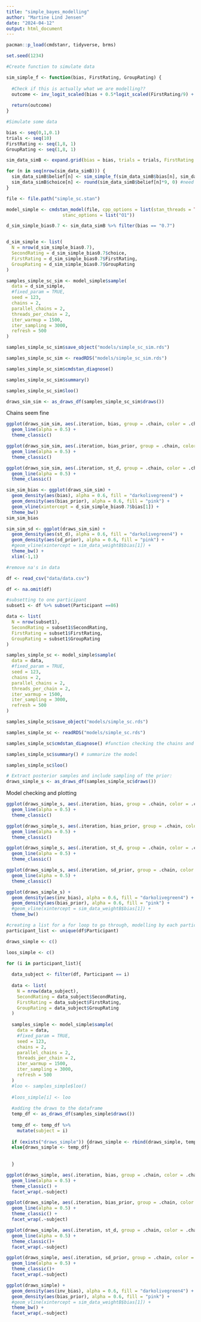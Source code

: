 ```yaml
---
title: "simple_bayes_modelling"
author: "Martine Lind Jensen"
date: "2024-04-12"
output: html_document
---
```

```r
pacman::p_load(cmdstanr, tidyverse, brms)

set.seed(1234)
```


```r
#Create function to simulate data 

sim_simple_f <- function(bias, FirstRating, GroupRating) {
  
  #Check if this is actually what we are modelling??
  outcome <- inv_logit_scaled(bias + 0.5*logit_scaled(FirstRating/9) + 0.5*logit_scaled(GroupRating/9))
  
  return(outcome)
}

#Simulate some data 

bias <- seq(0,1,0.1)
trials <- seq(10)
FirstRating <- seq(1,8, 1)
GroupRating <- seq(1,8, 1)

sim_data_simB <- expand.grid(bias = bias, trials = trials, FirstRating = FirstRating, GroupRating = GroupRating)

for (n in seq(nrow(sim_data_simB))) {
  sim_data_simB$belief[n] <- sim_simple_f(sim_data_simB$bias[n], sim_data_simB$FirstRating[n], sim_data_simB$GroupRating[n])
  sim_data_simB$choice[n] <- round(sim_data_simB$belief[n]*9, 0) #need to make a choice, should we sample or just take the straight value? And then we need to figure out how we are gonna make it 1-8 again
}
```

```r
file <- file.path("simple_sc.stan")

model_simple <- cmdstan_model(file, cpp_options = list(stan_threads = TRUE),
                     stanc_options = list("O1"))
```

```r

d_sim_simple_bias0.7 <- sim_data_simB %>% filter(bias == "0.7")


d_sim_simple <- list(
  N = nrow(d_sim_simple_bias0.7), 
  SecondRating = d_sim_simple_bias0.7$choice, 
  FirstRating = d_sim_simple_bias0.7$FirstRating, 
  GroupRating = d_sim_simple_bias0.7$GroupRating
)

samples_simple_sc_sim <- model_simple$sample(
  data = d_sim_simple, 
  #fixed_param = TRUE,
  seed = 123,
  chains = 2,
  parallel_chains = 2,
  threads_per_chain = 2,
  iter_warmup = 1500,
  iter_sampling = 3000,
  refresh = 500
)

samples_simple_sc_sim$save_object("models/simple_sc_sim.rds")
```

```r
samples_simple_sc_sim <- readRDS("models/simple_sc_sim.rds")

samples_simple_sc_sim$cmdstan_diagnose() 

samples_simple_sc_sim$summary()

samples_simple_sc_sim$loo()
```

```r
draws_sim_sim <- as_draws_df(samples_simple_sc_sim$draws())
```

Chains seem fine
```r
ggplot(draws_sim_sim, aes(.iteration, bias, group = .chain, color = .chain)) +
  geom_line(alpha = 0.5) +
  theme_classic()

ggplot(draws_sim_sim, aes(.iteration, bias_prior, group = .chain, color = .chain)) +
  geom_line(alpha = 0.5) +
  theme_classic()

ggplot(draws_sim_sim, aes(.iteration, st_d, group = .chain, color = .chain)) +
  geom_line(alpha = 0.5) +
  theme_classic()

```

```r
sim_sim_bias <- ggplot(draws_sim_sim) +
  geom_density(aes(bias), alpha = 0.6, fill = "darkolivegreen4") +
  geom_density(aes(bias_prior), alpha = 0.6, fill = "pink") +
  geom_vline(xintercept = d_sim_simple_bias0.7$bias[1]) +
  theme_bw() 
sim_sim_bias

sim_sim_sd <- ggplot(draws_sim_sim) +
  geom_density(aes(st_d), alpha = 0.6, fill = "darkolivegreen4") +
  geom_density(aes(sd_prior), alpha = 0.6, fill = "pink") +
  #geom_vline(xintercept = sim_data_weightB$bias[1]) +
  theme_bw() + 
  xlim(-1,1)

```

```r
#remove na's in data 

df <- read_csv("data/data.csv")

df <- na.omit(df)

#subsetting to one participant
subset1 <- df %>% subset(Participant ==86)

data <- list(
  N = nrow(subset1), 
  SecondRating = subset1$SecondRating, 
  FirstRating = subset1$FirstRating, 
  GroupRating = subset1$GroupRating
)

samples_simple_sc <- model_simple$sample(
  data = data,
  #fixed_param = TRUE,
  seed = 123,
  chains = 2,
  parallel_chains = 2,
  threads_per_chain = 2,
  iter_warmup = 1500,
  iter_sampling = 3000,
  refresh = 500
)

samples_simple_sc$save_object("models/simple_sc.rds")
```

```r
samples_simple_sc <- readRDS("models/simple_sc.rds")

samples_simple_sc$cmdstan_diagnose() #function checking the chains and stuff

samples_simple_sc$summary() # summarize the model

samples_simple_sc$loo()
```

```r
# Extract posterior samples and include sampling of the prior:
draws_simple_s <- as_draws_df(samples_simple_sc$draws())
```

Model checking and plotting
```r
ggplot(draws_simple_s, aes(.iteration, bias, group = .chain, color = .chain)) +
  geom_line(alpha = 0.5) +
  theme_classic()

ggplot(draws_simple_s, aes(.iteration, bias_prior, group = .chain, color = .chain)) +
  geom_line(alpha = 0.5) +
  theme_classic()

ggplot(draws_simple_s, aes(.iteration, st_d, group = .chain, color = .chain)) +
  geom_line(alpha = 0.5) +
  theme_classic()

ggplot(draws_simple_s, aes(.iteration, sd_prior, group = .chain, color = .chain)) +
  geom_line(alpha = 0.5) +
  theme_classic()
```

```r
ggplot(draws_simple_s) +
  geom_density(aes(inv_bias), alpha = 0.6, fill = "darkolivegreen4") +
  geom_density(aes(bias_prior), alpha = 0.6, fill = "pink") +
  #geom_vline(xintercept = sim_data_weightB$bias[1]) +
  theme_bw() 

```

```r
#creating a list for a for loop to go through, modelling by each participant
participant_list <- unique(df$Participant)

draws_simple <- c()

loos_simple <- c()

for (i in participant_list){ 
  
  data_subject <- filter(df, Participant == i)
  
  data <- list(
    N = nrow(data_subject), 
    SecondRating = data_subject$SecondRating, 
    FirstRating = data_subject$FirstRating, 
    GroupRating = data_subject$GroupRating
  )
  
  samples_simple <- model_simple$sample(
    data = data,
    #fixed_param = TRUE,
    seed = 123,
    chains = 2,
    parallel_chains = 2,
    threads_per_chain = 2,
    iter_warmup = 1500,
    iter_sampling = 3000,
    refresh = 500
  )
  #loo <- samples_simple$loo()
  
  #loos_simple[i] <- loo
  
  #adding the draws to the dataframe
  temp_df <- as_draws_df(samples_simple$draws())
  
  temp_df <- temp_df %>% 
    mutate(subject = i)
  
  if (exists("draws_simple")) {draws_simple <- rbind(draws_simple, temp_df)} #remember to clean if reusing
  else{draws_simple <- temp_df}
  
  
  }
```

```r
ggplot(draws_simple, aes(.iteration, bias, group = .chain, color = .chain)) +
  geom_line(alpha = 0.5) +
  theme_classic() + 
  facet_wrap(.~subject)

ggplot(draws_simple, aes(.iteration, bias_prior, group = .chain, color = .chain)) +
  geom_line(alpha = 0.5) +
  theme_classic() + 
  facet_wrap(.~subject)

ggplot(draws_simple, aes(.iteration, st_d, group = .chain, color = .chain)) +
  geom_line(alpha = 0.5) +
  theme_classic()+ 
  facet_wrap(.~subject)

ggplot(draws_simple, aes(.iteration, sd_prior, group = .chain, color = .chain)) +
  geom_line(alpha = 0.5) +
  theme_classic()+ 
  facet_wrap(.~subject)

```

```r
ggplot(draws_simple) +
  geom_density(aes(inv_bias), alpha = 0.6, fill = "darkolivegreen4") +
  geom_density(aes(bias_prior), alpha = 0.6, fill = "pink") +
  #geom_vline(xintercept = sim_data_weightB$bias[1]) +
  theme_bw() + 
  facet_wrap(.~subject)
```